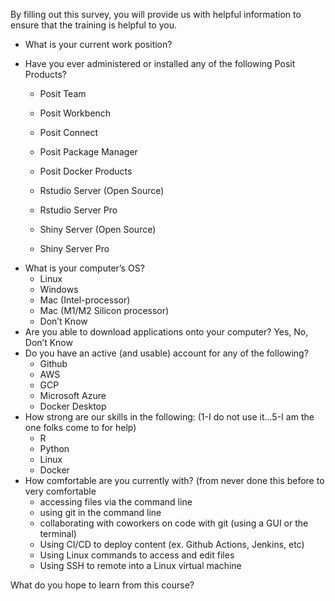 By filling out this survey, you will provide us with helpful information to ensure that the training is helpful to you.

-   What is your current work position?

-   Have you ever administered or installed any of the following Posit Products?

    -   Posit Team

    -   Posit Workbench

    -   Posit Connect

    -   Posit Package Manager

    -   Posit Docker Products

    -   Rstudio Server (Open Source)

    -   Rstudio Server Pro

    -   Shiny Server (Open Source)

    -   Shiny Server Pro

```{=html}
<!-- -->
```
-   What is your computer's OS?
    -   Linux
    -   Windows
    -   Mac (Intel-processor)
    -   Mac (M1/M2 Silicon processor)
    -   Don't Know
-   Are you able to download applications onto your computer? Yes, No, Don't Know
-   Do you have an active (and usable) account for any of the following?
    -   Github
    -   AWS
    -   GCP
    -   Microsoft Azure
    -   Docker Desktop
-   How strong are our skills in the following: (1-I do not use it...5-I am the one folks come to for help)
    -   R
    -   Python
    -   Linux
    -   Docker
-   How comfortable are you currently with? (from never done this before to very comfortable
    -   accessing files via the command line
    -   using git in the command line
    -   collaborating with coworkers on code with git (using a GUI or the terminal)
    -   Using CI/CD to deploy content (ex. Github Actions, Jenkins, etc)
    -   Using Linux commands to access and edit files
    -   Using SSH to remote into a Linux virtual machine

What do you hope to learn from this course?
